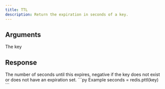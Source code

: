 ```yaml
---
title: TTL
description: Return the expiration in seconds of a key.
---
```



## Arguments

<ParamField body="key" type="str" required>
  The key 
</ParamField>

## Response

<ResponseField type="integer" required>
  The number of seconds until this expires, negative if the key does not exist or does not have an expiration set.
</ResponseField>

<RequestExample>
```py Example
seconds = redis.pttl(key)
```
</RequestExample>
